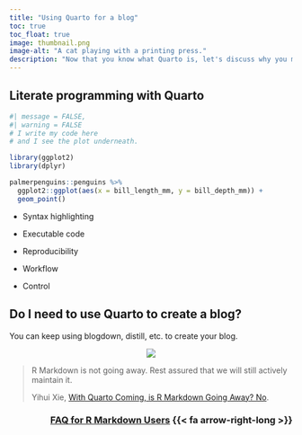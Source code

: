 ```yaml
---
title: "Using Quarto for a blog"
toc: true
toc_float: true
image: thumbnail.png
image-alt: "A cat playing with a printing press."
description: "Now that you know what Quarto is, let's discuss why you may want to use it for a blog."
---
```


## Literate programming with Quarto

```r
#| message = FALSE,
#| warning = FALSE
# I write my code here
# and I see the plot underneath.

library(ggplot2)
library(dplyr)

palmerpenguins::penguins %>% 
  ggplot2::ggplot(aes(x = bill_length_mm, y = bill_depth_mm)) +
  geom_point()
```

-   Syntax highlighting

-   Executable code

-   Reproducibility

-   Workflow

-   Control

## Do I need to use Quarto to create a blog?

You can keep using blogdown, distill, etc. to create your blog.

<center>
![](no-cat.gif){fig-alt="Cat shaking its head no, text says no underneath"}
</center>

> R Markdown is not going away. Rest assured that we will still actively maintain it.
>
> Yihui Xie, [With Quarto Coming, is R Markdown Going Away? No](https://yihui.org/en/2022/04/quarto-r-markdown/).

<h3 align="right"><a href="https://quarto.org/docs/faq/rmarkdown.html">FAQ for R Markdown Users</a> {{< fa arrow-right-long >}}</h3>

